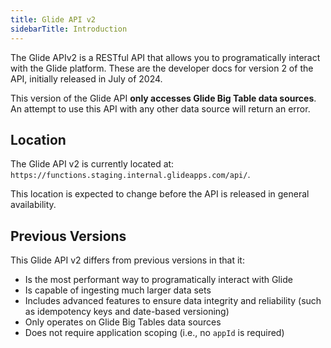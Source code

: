 ```yaml
---
title: Glide API v2
sidebarTitle: Introduction
---
```


The Glide APIv2 is a RESTful API that allows you to programatically interact with the Glide platform. These are the developer docs for version 2 of the API, initially released in July of 2024.

<Warning>This version of the Glide API **only accesses Glide Big Table data sources**. An attempt to use this API with any other data source will return an error.</Warning>

## Location

The Glide API v2 is currently located at: `https://functions.staging.internal.glideapps.com/api/`.

<Note>This location is expected to change before the API is released in general availability.</Note>

## Previous Versions

This Glide API v2 differs from previous versions in that it:

- Is the most performant way to programatically interact with Glide
- Is capable of ingesting much larger data sets
- Includes advanced features to ensure data integrity and reliability (such as idempotency keys and date-based versioning)
- Only operates on Glide Big Tables data sources
- Does not require application scoping (i.e., no `appId` is required)